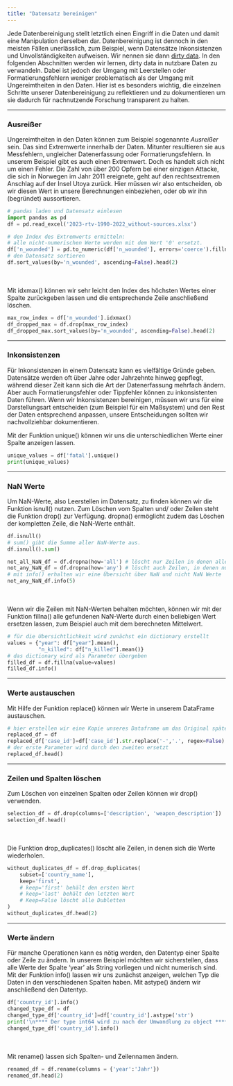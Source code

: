 ```yaml
---
title: "Datensatz bereinigen"
---
```

Jede Datenbereinigung stellt letztlich einen Eingriff in die Daten und damit eine Manipulation derselben dar. 
Datenbereinigung ist dennoch in den meisten Fällen unerlässlich, zum Beispiel, wenn Datensätze Inkonsistenzen und Unvollständigkeiten aufweisen. Wir nennen sie dann [dirty data](https://en.wikipedia.org/wiki/Dirty_data). In den folgenden Abschnitten werden wir lernen, dirty data in nutzbare Daten zu verwandeln. Dabei ist jedoch der Umgang mit Leerstellen oder Formatierungsfehlern weniger problematisch als der Umgang mit Ungereimtheiten in den Daten. Hier ist es besonders wichtig, die einzelnen Schritte unserer Datenbereinigung zu reflektieren und zu dokumentieren um sie dadurch für nachnutzende Forschung transparent zu halten. 

___
### Ausreißer
Ungereimtheiten in den Daten können zum Beispiel sogenannte *Ausreißer* sein. Das sind Extremwerte innerhalb der Daten. Mitunter resultieren sie aus Messfehlern, ungleicher Datenerfassung oder Formatierungsfehlern. 
In unserem Beispiel gibt es auch einen Extremwert. Doch es handelt sich nicht um einen Fehler. Die Zahl von über 200 Opfern bei einer einzigen Attacke, die sich in Norwegen im Jahr 2011 ereignete, geht auf den rechtsextremen Anschlag auf der Insel Utoya zurück. Hier müssen wir also entscheiden, ob wir diesen Wert in unsere Berechnungen einbeziehen, oder ob wir ihn (begründet) aussortieren.

```python
# pandas laden und Datensatz einlesen
import pandas as pd
df = pd.read_excel('2023-rtv-1990-2022_without-sources.xlsx')
```
```python
# den Index des Extremwerts ermitteln:
# alle nicht-numerischen Werte werden mit dem Wert '0' ersetzt.
df['n_wounded'] = pd.to_numeric(df['n_wounded'], errors='coerce').fillna(0).astype(int)
# den Datensatz sortieren
df.sort_values(by='n_wounded', ascending=False).head(2)
```
<br><br>
Mit idxmax() können wir sehr leicht den Index des höchsten Wertes einer Spalte zurückgeben lassen und die entsprechende Zeile anschließend löschen.

```python
max_row_index = df['n_wounded'].idxmax()
df_dropped_max = df.drop(max_row_index)
df_dropped_max.sort_values(by='n_wounded', ascending=False).head(2)
```
___
### Inkonsistenzen
Für Inkonsistenzen in einem Datensatz kann es vielfältige Gründe geben. Datensätze werden oft über Jahre oder Jahrzehnte hinweg gepflegt, während dieser Zeit kann sich die Art der Datenerfassung mehrfach ändern. Aber auch Formatierungsfehler oder Tippfehler können zu inkonsistenten Daten führen.
Wenn wir Inkonsistenzen bereinigen, müssen wir uns für eine Darstellungsart entscheiden (zum Beispiel für ein Maßsystem) und den Rest der Daten entsprechend anpassen, unsere Entscheidungen sollten wir nachvollziehbar dokumentieren.

Mit der Funktion unique() können wir uns die unterschiedlichen Werte einer Spalte anzeigen lassen.

```python
unique_values = df['fatal'].unique()
print(unique_values)
```
___
### NaN Werte
Um NaN-Werte, also Leerstellen im Datensatz, zu finden können wir die Funktion isnull() nutzen.
Zum Löschen vom Spalten und/ oder Zeilen steht die Funktion drop() zur Verfügung. dropna() ermöglicht zudem das Löschen der kompletten Zeile, die NaN-Werte enthält.


```python
df.isnull()
# sum() gibt die Summe aller NaN-Werte aus.
df.isnull().sum()

not_all_NaN_df = df.dropna(how='all') # löscht nur Zeilen in denen alle Werte NaN sind
not_any_NaN_df = df.dropna(how='any') # löscht auch Zeilen, in denen nur ein Wert NaN ist
# mit info() erhalten wir eine Übersicht über NaN und nicht NaN Werte 
not_any_NaN_df.info(5) 

```

<br><br>
Wenn wir die Zeilen mit NaN-Werten behalten möchten, können wir mit der Funktion fillna() alle gefundenen NaN-Werte durch einen beliebigen Wert ersetzen lassen, zum Beispiel auch mit dem berechneten Mittelwert.
```python
# für die Übersichtlichkeit wird zunächst ein dictionary erstellt
values = {"year": df["year"].mean(), 
          "n_killed": df["n_killed"].mean()} 
# das dictionary wird als Parameter übergeben
filled_df = df.fillna(value=values) 
filled_df.info()

```

___
### Werte austauschen
Mit Hilfe der Funktion replace() können wir Werte in unserem DataFrame austauschen.
```python
# hier erstellen wir eine Kopie unseres Dataframe um das Original später noch verwenden zu können
replaced_df = df
replaced_df['case_id']=df['case_id'].str.replace('-','.', regex=False) 
# der erste Parameter wird durch den zweiten ersetzt
replaced_df.head()

```
___
### Zeilen und Spalten löschen
Zum Löschen von einzelnen Spalten oder Zeilen können wir drop() verwenden.
```python
selection_df = df.drop(columns=['description', 'weapon_description'])
selection_df.head()

```

<br><br>
 Die Funktion drop_duplicates() löscht alle Zeilen, in denen sich die Werte wiederholen.


```python
without_duplicates_df = df.drop_duplicates(
    subset=['country_name'],
    keep='first',
    # keep='first' behält den ersten Wert
    # keep='last' behält den letzten Wert
    # Keep=False löscht alle Dubletten
)
without_duplicates_df.head(2)

```
___
### Werte ändern
Für manche Operationen kann es nötig werden, den Datentyp einer Spalte oder Zeile zu ändern. In unserem Beispiel möchten wir sicherstellen, dass alle Werte der Spalte 'year' als String vorliegen und nicht numerisch sind. Mit der Funktion info() lassen wir uns zunächst anzeigen, welchen Typ die Daten in den verschiedenen Spalten haben. Mit astype() ändern wir anschließend den Datentyp.

```python
df['country_id'].info()
changed_type_df = df
changed_type_df['country_id']=df['country_id'].astype('str')
print('\n**** Der type int64 wird zu nach der Umwandlung zu object ****\n')
changed_type_df['country_id'].info()
```
<br><br>
Mit rename() lassen sich Spalten- und Zeilennamen ändern.

```python
renamed_df = df.rename(columns = {'year':'Jahr'})
renamed_df.head(2)
```


